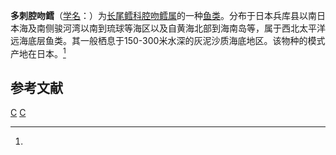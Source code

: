 {{Speciesbox 
| taxon = Coelorhynchus multispinulosus
| authority = (Katayama, 1942)<ref name='id6825'>{{cite web| url =http://www.bioinfo.cn/db05/BjdwSpecies.php?action=view&id=6825| title =多刺腔吻鳕| work =《中国动物物种编目数据库》| publisher =中国科学院微生物研究所| author =中国科学院动物研究所| accessdate =2009-04-11| deadurl =yes| archiveurl =https://web.archive.org/web/20160305004726/http://www.bioinfo.cn/db05/BjdwSpecies.php?action=view&id=6825| archivedate =2016-03-05}}</ref>
}}

'''多刺腔吻鳕'''（[[学名|学名]]：{{lang|la|''Coelorhynchus multispinulosus''}}）为[[长尾鳕科|长尾鳕科]][[腔吻鳕属|腔吻鳕属]]的一种[[鱼类|鱼类]]。分布于日本兵库县以南日本海及南侧骏河湾以南到琉球等海区以及自黄海北部到海南岛等，属于西北太平洋远海底层鱼类。其一般栖息于150-300米水深的灰泥沙质海底地区。该物种的模式产地在日本。<ref name='id6825'/>

== 参考文献 ==
{{reflist}}

{{Taxonbar|from=Q2386154}}

[[Category:腔吻鳕属|C]]
[[Category:1942年描述的魚類|C]]